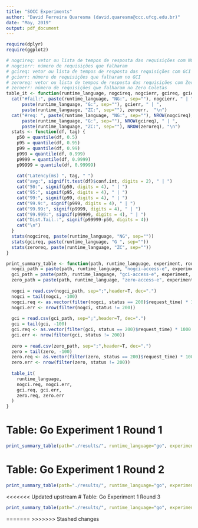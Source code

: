 ```yaml
---
title: "SOCC Experiments"
author: "David Ferreira Quaresma (david.quaresma@ccc.ufcg.edu.br)"
date: "May, 2019"
output: pdf_document
---
```


```r
require(dplyr)
require(ggplot2)

# nogcireq: vetor ou lista de tempos de resposta das requisições com NOGCI
# nogcierr: número de requisições que falharam
# gcireq: vetor ou lista de tempos de resposta das requisições com GCI
# gcierr: número de requisições que falharam no GCI
# zeroreq: vetor ou lista de tempos de resposta das requisições com Zero Coletas
# zeroerr: número de requisições que falharam no Zero Coletas
table_it <- function(runtime_language, nogcireq, nogcierr, gcireq, gcierr, zeroreq, zeroerr) {
  cat("#fail:", paste(runtime_language, "NG:", sep=""), nogcierr, " | ", 
      paste(runtime_language, "G:", sep=""), gcierr, " | ", 
      paste(runtime_language, "ZC:", sep=""), zeroerr,  "\n")
  cat("#req: ", paste(runtime_language, "NG:", sep=""), NROW(nogcireq), " | ", 
      paste(runtime_language, "G:", sep=""), NROW(gcireq), " | ", 
      paste(runtime_language, "ZC:", sep=""), NROW(zeroreq), "\n")
  stats <- function(df, tag) {
    p50 = quantile(df, 0.5)
    p95 = quantile(df, 0.95)
    p99 = quantile(df, 0.99)
    p999 = quantile(df, 0.999)
    p9999 = quantile(df, 0.9999)
    p99999 = quantile(df, 0.99999)
    
    cat("Latency(ms) ", tag, " ")
    cat("avg:", signif(t.test(df)$conf.int, digits = 2), " | ")
    cat("50:", signif(p50, digits = 4), " | ")
    cat("95:", signif(p95, digits = 4), " | ")
    cat("99:", signif(p99, digits = 4), " | ")
    cat("99.9:", signif(p999, digits = 4), " | ")
    cat("99.99:", signif(p9999, digits = 4), " | ") 
    cat("99.999:", signif(p99999, digits = 4), " | ") 
    cat("Dist.Tail.:", signif(p99999-p50, digits = 4)) 
    cat("\n")
  }
  stats(nogcireq, paste(runtime_language, "NG", sep=""))
  stats(gcireq, paste(runtime_language, "G ", sep=""))
  stats(zeroreq, paste(runtime_language, "ZC", sep=""))
}

print_summary_table <- function(path, runtime_language, experiment, round) {
  nogci_path = paste(path, runtime_language, "nogci-access-e", experiment, "r", round, ".log", sep="")
  gci_path = paste(path, runtime_language, "gci-access-e", experiment, "r", round, ".log", sep="")
  zero_path = paste(path, runtime_language, "zero-access-e", experiment, "r", round, ".log", sep="")
    
  nogci = read.csv(nogci_path, sep=";",header=T, dec=".")
  nogci = tail(nogci, -100)
  nogci.req <- as.vector(filter(nogci, status == 200)$request_time) * 1000
  nogci.err <- nrow(filter(nogci, status != 200))
  
  gci = read.csv(gci_path, sep=";",header=T, dec=".")
  gci = tail(gci, -100)
  gci.req <- as.vector(filter(gci, status == 200)$request_time) * 1000
  gci.err <- nrow(filter(gci, status != 200))
  
  zero = read.csv(zero_path, sep=";",header=T, dec=".")
  zero = tail(zero, -100)
  zero.req <- as.vector(filter(zero, status == 200)$request_time) * 1000
  zero.err <- nrow(filter(zero, status != 200))
  
  table_it(
    runtime_language,
    nogci.req, nogci.err, 
    gci.req, gci.err, 
    zero.req, zero.err
  )  
}
```

# Table: Go Experiment 1 Round 1
```r
print_summary_table(path="./results/", runtime_language="go", experiment="1", round="3")
```

# Table: Go Experiment 1 Round 2
```r
print_summary_table(path="./results/", runtime_language="go", experiment="1", round="2")
```

<<<<<<< Updated upstream
# Table: Go Experiment 1 Round 3
```r
print_summary_table(path="./results/", runtime_language="go", experiment="1", round="3")
```
=======
>>>>>>> Stashed changes
